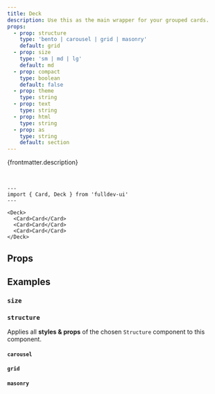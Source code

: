 ```yaml
---
title: Deck
description: Use this as the main wrapper for your grouped cards.
props:
  - prop: structure
    type: 'bento | carousel | grid | masonry'
    default: grid
  - prop: size
    type: 'sm | md | lg'
    default: md
  - prop: compact
    type: boolean
    default: false
  - prop: theme
    type: string
  - prop: text
    type: string
  - prop: html
    type: string
  - prop: as
    type: string
    default: section
---
```




{frontmatter.description}

<br />

```astro live
---
import { Card, Deck } from 'fulldev-ui'
---

<Deck>
  <Card>Card</Card>
  <Card>Card</Card>
  <Card>Card</Card>
</Deck>
```

## Props

<PropsTable props={frontmatter.props} />

## Examples

### `size`

<SizeProp />

### `structure`

Applies all **styles & props** of the chosen `Structure` component to this component.

#### `carousel`

<CarouselProp />

#### `grid`

<GridProp />

#### `masonry`

<MasonryProp />
